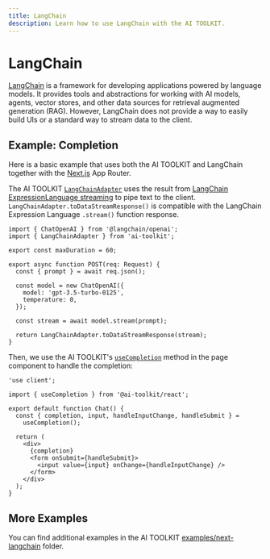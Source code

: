 ```yaml
---
title: LangChain
description: Learn how to use LangChain with the AI TOOLKIT.
---
```


# LangChain

[LangChain](https://js.langchain.com/docs/) is a framework for developing applications powered by language models.
It provides tools and abstractions for working with AI models, agents, vector stores, and other data sources for retrieval augmented generation (RAG).
However, LangChain does not provide a way to easily build UIs or a standard way to stream data to the client.

## Example: Completion

Here is a basic example that uses both the AI TOOLKIT and LangChain together with the [Next.js](https://nextjs.org/docs) App Router.

The AI TOOLKIT [`LangChainAdapter`](/docs/reference/stream-helpers/langchain-adapter) uses the result from [LangChain ExpressionLanguage streaming](https://js.langchain.com/docs/expression_language/streaming) to pipe text to the client.
`LangChainAdapter.toDataStreamResponse()` is compatible with the LangChain Expression Language `.stream()` function response.

```tsx filename="app/api/completion/route.ts" highlight={"16"}
import { ChatOpenAI } from '@langchain/openai';
import { LangChainAdapter } from 'ai-toolkit';

export const maxDuration = 60;

export async function POST(req: Request) {
  const { prompt } = await req.json();

  const model = new ChatOpenAI({
    model: 'gpt-3.5-turbo-0125',
    temperature: 0,
  });

  const stream = await model.stream(prompt);

  return LangChainAdapter.toDataStreamResponse(stream);
}
```

Then, we use the AI TOOLKIT's [`useCompletion`](/docs/ai-toolkit-ui/completion) method in the page component to handle the completion:

```tsx filename="app/page.tsx"
'use client';

import { useCompletion } from '@ai-toolkit/react';

export default function Chat() {
  const { completion, input, handleInputChange, handleSubmit } =
    useCompletion();

  return (
    <div>
      {completion}
      <form onSubmit={handleSubmit}>
        <input value={input} onChange={handleInputChange} />
      </form>
    </div>
  );
}
```

## More Examples

You can find additional examples in the AI TOOLKIT [examples/next-langchain](https://github.com/khulnasoft/ai-toolkit/tree/main/examples/next-langchain) folder.
